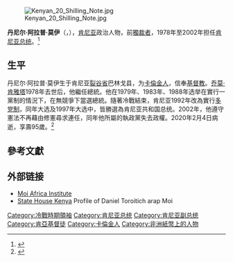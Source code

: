 {{noteTA
|G1=Country
|1=zh-hans:肯雅塔;zh-hant:肯雅塔;zh-tw:甘耶達;
|2=zh-hans:莫伊;zh-hant:莫伊;zh-tw:莫怡;
|3=zh-tw:吉巴基;zh-hans:齐贝吉;zh-hant:齊貝吉;
}}
{{Infobox officeholder
| name = 丹尼尔·阿拉普·莫伊
| original_name = Daniel arap Moi
| image = Daniel arap Moi 1979b.jpg
| caption = 
| order = 
| office = 肯尼亚总统
| term_start = 1978年8月22日
| term_end = 2002年12月30日
| vicepresident = [[姆瓦伊·齐贝吉|姆瓦伊·齐贝吉]]<br>约瑟夫在·卡兰贾<br>乔治·赛托蒂<br>穆萨利亚·穆达瓦迪
| predecessor = [[乔莫·肯雅塔|乔莫·肯雅塔]]
| successor = [[姆瓦伊·齐贝吉|姆瓦伊·齐贝吉]]
| order2 = 
| office2 = [[非洲统一组织|非洲统一组织]]主席
| term_start2 = 1981年6月24日
| term_end2 = 1983年6月6日
| predecessor2 = 西亚卡·史蒂文斯
| successor2 = [[门格斯图·海尔·马里亚姆|门格斯图·海尔·马里亚姆]]
| order3 = 第3
| office3 = 肯尼亚副总统
| term_start3 = 1967年1月5日
| term_end3 = 1978年8月22日
| president3 = [[乔莫·肯雅塔|乔莫·肯雅塔]]
| predecessor3 = 约瑟夫·穆伦比
| successor3 = [[姆瓦伊·齐贝吉|姆瓦伊·齐贝吉]]
| office4 = 內政部
| term_start4 = 1964年12月28日
| term_end4 = 1978年4月9日
| president4 = [[乔莫·肯雅塔|乔莫·肯雅塔]]
| predecessor4 = 
| successor4 = 
| office5 = 议会议员（肯尼亚）
| term_start5 = 1963年12月5日
| term_end5 = 2004年8月20日
| predecessor5 = 
| successor5 = 吉迪·莫伊
| constituency5 = 巴林戈北 {{small|(1963–1967)}}<br>巴林戈中央选区 {{small|(1967–2004)}}
| birth_date = {{Birth date|1924|9|2}}
| birth_place = 肯尼亚殖民地[[巴林戈郡|巴林戈郡]]Sacho
| death_date = {{death date and age|2020|2|4|1924|9|2}}
| death_place = {{KEN}}[[奈洛比|奈洛比]]
| resting_place = {{KEN}}[[納庫魯郡|納庫魯郡]]卡巴拉克（Kabarak）私宅後園<ref>{{Cite web |url=https://www.makaobora.co.ke/moi-mausoleum-each-of-the-8-pillars-is-marked-with-the-names-of-mois-sons-and-daughters/amp/ |title=Moi Mausoleum, each of the 8 pillars is marked with the names of Moi’s sons and daughters |access-date=2022-03-17 |archive-date=2022-01-14 |archive-url=https://web.archive.org/web/20220114205349/https://www.makaobora.co.ke/moi-mausoleum-each-of-the-8-pillars-is-marked-with-the-names-of-mois-sons-and-daughters/amp/ }}</ref>
| nationality = 肯尼亚
| party = [[肯尼亚非洲民族联盟|肯尼亚非洲民族联盟]]<br>肯尼亚非洲民主联盟{{small|(1960–1964)}}
| spouse = 莉娜·莫伊 (d. 2004)
| children = {{Collapsible list|titlestyle=font-weight:normal; background:transparent; text-align:left;|title= 8||詹妮弗|多丽丝|六月 {{small|(采用)}} |乔纳森|雷蒙德|约翰·马克|菲利普||吉迪·莫伊}}
| Education = [[卡普萨贝特中学|卡普萨贝特中学]]
| alma_mater = 教师培训学院
| profession = [[老师|老师]]
| religion = 非洲内陆教会
| signature = Arap moi Signature.svg
| signature_alt = 
| website = 
| footnotes = 
| blank1 = 奖项
| data1 = 银色世界奖 {{small|(1981)}}
| nickname = ''尼亚约 <br> 巴巴·莫伊 <br> 巴巴·瓦·泰法 <br> Mtukufu Rais''
}}
[[File:Kenyan_20_Shilling_Note.jpg|thumb]]

'''丹尼尔·阿拉普·莫伊'''（{{lang-en|'''Daniel arap Moi'''}}，{{bd|1924年|9月2日|2020年|2月4日|catIdx=Moi}}），[[肯尼亚|肯尼亚]]政治人物，前[[獨裁者|獨裁者]]，1978年至2002年担任[[肯尼亚总统|肯尼亚总统]]。<ref name=bbc2019>{{Cite news |url=https://www.bbc.com/news/world-africa-48309492 |title=Kenya's ex-President Daniel arap Moi ordered to pay for land grab |publisher=BBC |date=2019-05-17 |accessdate=2019-12-12 |archive-date=2020-12-11 |archive-url=https://web.archive.org/web/20201211130523/https://www.bbc.com/news/world-africa-48309492 |dead-url=no }}</ref>

== 生平 ==
丹尼尔·阿拉普·莫伊生于肯尼亚[[裂谷省|裂谷省]]巴林戈县，为[[卡倫金人|卡倫金人]]，信奉[[基督教|基督教]]。[[乔莫·肯雅塔|乔莫·肯雅塔]]1978年去世后，他繼任總統。他在1979年、1983年、1988年选举在實行一黨制的情況下，在無競爭下當選總統。隨著冷戰結束，肯尼亚1992年改為實行[[多党制|多党制]]，同年大选及1997年大选中，皆勝選為肯尼亚共和国总统。2002年，他遵守憲法不再藉由修憲尋求連任，同年他所屬的執政黨失去政權。2020年2月4日病逝，享壽95歲。<ref>{{cite web|url=https://www.bbc.com/news/world-africa-50238081|title=Kenya's former President Daniel arap Moi dies aged 95|accessdate=2019-02-04|date=2019-02-04|publisher=英國廣播公司新聞|archive-date=2020-02-04|archive-url=https://web.archive.org/web/20200204123712/https://www.bbc.com/news/world-africa-50238081|dead-url=no}}</ref>

==參考文獻==
{{reflist}}

== 外部链接 ==
*[https://web.archive.org/web/20071213184344/http://www.moiinstitute.org/index.php Moi Africa Institute]
*[https://web.archive.org/web/20140705160330/http://www.statehousekenya.go.ke/presidents/moi/profile.htm State House Kenya] Profile of Daniel Toroitich arap Moi

{{start box}}
{{succession box|[[乔莫·肯雅塔|乔莫·肯雅塔]]|[[姆瓦伊·齐贝吉|姆瓦伊·齐贝吉]]|[[肯尼亚总统|肯尼亚总统]]|1978年－2002年}}
{{end box}}
{{肯尼亚国家元首}}
{{冷戰相關人物}}
{{Authority control}}
{{DEFAULTSORT:Moi, Daniel}}

[[Category:冷戰時期領袖|Category:冷戰時期領袖]]
[[Category:肯尼亚总统|Category:肯尼亚总统]]
[[Category:肯尼亚副总统|Category:肯尼亚副总统]]
[[Category:肯亞基督徒|Category:肯亞基督徒]]
[[Category:卡倫金人|Category:卡倫金人]]
[[Category:非洲紙幣上的人物|Category:非洲紙幣上的人物]]